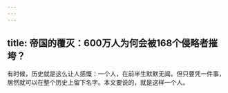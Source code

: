 ```yaml
---
---
---
```

title: 帝国的覆灭：600万人为何会被168个侵略者摧垮？
---




有时候，历史就是这么让人感慨：一个人，在前半生默默无闻，但只要凭一件事，居然就可以在整个历史上留下名字。本文要说的，就是这样一个人。